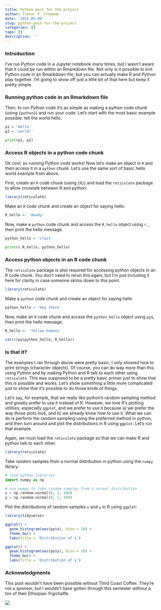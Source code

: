 ```yaml
---
title: Python post for the project
author: Trevor F. Freeman
date: '2021-05-09'
slug: python-post-for-the-project
categories: []
tags: []
description: ''
---
```


### Introduction

I've run Python code in a Jupyter notebook many times, but I wasn't aware that it could be run within an Rmarkdown file. Not only is it possible to knit Python code in an Rmarkdown file, but you can actually make R and Python play together. I'm going to show off just a little bit of that here but keep it pretty simple. 

### Running python code in an Rmarkdown file

Then, to run Python code it's as simple as making a python code chunk (using `{python}`) and run your code. Let's start with the most basic example possible: tell the world hello.

```python
p1 = 'Hello'
p2 = 'world!'

print(p1, p2)
```

### Access R objects in a python code chunk

Ok cool, so running Python code works! Now let's make an object in `R` and then access it in a `python` chunk. Let's use the same sort of basic hello world example from above.

First, create an `R` code chunk (using `{R}`) and load the `reticulate` package to allow crosstalk between R and python:

```r
library(reticulate)
```

Make an `R` code chunk and create an object for saying hello:

```r
R_hello <- 'Howdy'
```

Now, make a `python` code chunk and access the `R_hello` object using `r.`, then print the hello message.

```python
python_hello = 'class'

print(r.R_hello, python_hello)
```

### Access python objects in an R code chunk

The `reticulate` package is also required for accessing python objects in an R code chunk. You don't need to rerun this again, but I'm just including it here for clarity in case someone skims down to this point.

```r
library(reticulate)
```

Make a `python` code chunk and create an object for saying hello

```python
python_hello = 'Hey there'
```

Now, make an `R` code chunk and access the `python_hello` object using `py$`, then print the hello message.

```r
R_hello <- 'fellow humans'

cat(c(py$python_hello, R_hello))
```

### Is that it?

The examples I ran through above were pretty basic; I only showed how to print strings (character objects). Of course, you can do way more than this using Python and by making Python and R talk to each other using `reticulate`. This was supposed to be a pretty basic primer just to show that this is possible and works. Let's show something a little more complicated just to show that it's possible to do those kinds of things.

Let's say, for example, that we really like python's random sampling method and greatly prefer to use it instead of R. However, we love R's plotting utilities, especially `ggplot`, and we prefer to use it because a) we prefer the way those plots look, and b) we already know how to use it. What we can do is perform the random sampling using the preferred method in python, and then turn around and plot the distributions in R using `ggplot`. Let's run that example.

Again, we must load the `reticulate` package so that we can make R and python talk to each other.

```r
library(reticulate)
```

Take random samples from a normal distribution in python using the `numpy` library:

```python
# load python libraries
import numpy as np

# use numpy to take random samples from a normal distribution
x = np.random.normal(0, 1, 500)
y = np.random.normal(0, 1, 500)
```

Plot the distributions of random samples `x` and `y` in R using `ggplot`:

```r
library(tidyverse)

ggplot() +
  geom_histogram(aes(py$x), bins = 20) +
  theme_bw() +
  labs(title = 'Distribution of x')

ggplot() +
  geom_histogram(aes(py$y), bins = 20) +
  theme_bw() +
  labs(title = 'Distribution of y')
```

### Acknowledgments

This post wouldn't have been possible without Third Coast Coffee. They're not a sponsor, but I wouldn't have gotten through this semester without a ton of their Ethiopian Yrgichaffe.

![](https://www.thirdcoastcoffee.com/images/logo.jpg)